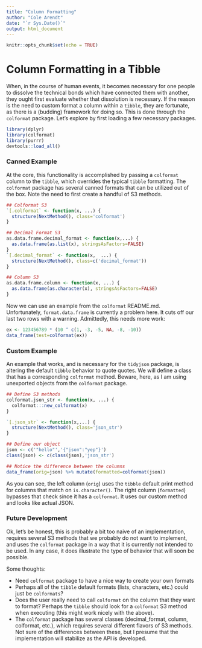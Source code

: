 ```yaml
---
title: "Column Formatting"
author: "Cole Arendt"
date: "`r Sys.Date()`"
output: html_document
---
```


```r
knitr::opts_chunk$set(echo = TRUE)
```

# Column Formatting in a Tibble

When, in the course of human events, it becomes necessary for one people to dissolve the technical bonds which have connected them with another, they ought first evaluate whether that dissolution is necessary.  If the reason is the need to custom format a column within a `tibble`, they are fortunate, as there is a (budding) framework for doing so.  This is done through the `colformat` package.  Let's explore by first loading a few necessary packages.

```r
library(dplyr)
library(colformat)
library(purrr)
devtools::load_all()
```

### Canned Example

At the core, this functionality is accomplished by passing a `colformat` column to the `tibble`, which overrides the typical `tibble` formatting.  The `colformat` package has several canned formats that can be utilized out of the box.  Note the need to first create a handful of S3 methods.

```r
## Colformat S3
`[.colformat` <- function(x, ...) {
  structure(NextMethod(), class='colformat')
}

## Decimal Format S3
as.data.frame.decimal_format <- function(x,...) {
  as.data.frame(as.list(x), stringsAsFactors=FALSE)
}
`[.decimal_format` <- function(x,  ...) {
  structure(NextMethod(), class=c('decimal_format'))
}

## Column S3
as.data.frame.column <- function(x, ...) {
  as.data.frame(as.character(x), stringsAsFactors=FALSE)
}
```

Now we can use an example from the `colformat` README.md.  Unfortunately, `format.data.frame` is currently a problem here.  It cuts off our last two rows with a warning.  Admittedly, this needs more work:

```r
ex <- 123456789 * (10 ^ c(1, -3, -5, NA, -8, -10))
data_frame(test=colformat(ex))
```

### Custom Example

An example that works, and is necessary for the `tidyjson` package, is altering the default `tibble` behavior to quote quotes.  We will define a class that has a corresponding `colformat` method.  Beware, here, as I am using unexported objects from the `colformat` package.

```r
## Define S3 methods
colformat.json_str <- function(x, ...) {
  colformat:::new_colformat(x)
}

`[.json_str` <- function(x,...) {
  structure(NextMethod(), class='json_str')
}

## Define our object
json <- c('"hello"','{"json":"yep"}')
class(json) <- c(class(json),'json_str')

## Notice the difference between the columns
data_frame(orig=json) %>% mutate(formatted=colformat(json))

```

As you can see, the left column (`orig`) uses the `tibble` default print method for columns that match on `is.character()`.  The right column (`formatted`) bypasses that check since it has a `colformat`.  It uses our custom method and looks like actual JSON.

### Future Development

Ok, let's be honest, this is probably a bit too naive of an implementation, requires several S3 methods that we probably do not want to implement, and uses the `colformat` package in a way that it is currently not intended to be used.  In any case, it does illustrate the type of behavior that will soon be possible. 

Some thoughts:

- Need `colformat` package to have a nice way to create your own formats
- Perhaps all of the `tibble` default formats (lists, characters, etc.) could just be `colformats`?
- Does the user really need to call `colformat` on the column that they want to format?  Perhaps the `tibble` should look for a `colformat` S3 method when executing  (this might work nicely with the above).
- The `colformat` package has several classes (decimal_format, column, colformat, etc.), which requires several different flavors of S3 methods.  Not sure of the differences between these, but I presume that the implementation will stabilize as the API is developed.
